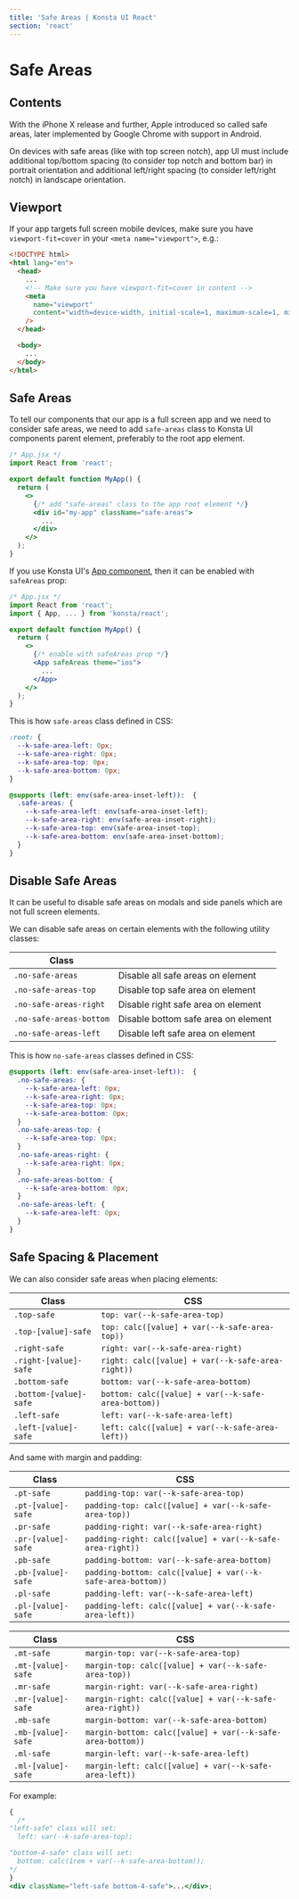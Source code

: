 ```yaml
---
title: 'Safe Areas | Konsta UI React'
section: 'react'
---
```


# Safe Areas

## Contents

With the iPhone X release and further, Apple introduced so called safe areas, later implemented by Google Chrome with support in Android.

On devices with safe areas (like with top screen notch), app UI must include additional top/bottom spacing (to consider top notch and bottom bar) in portrait orientation and additional left/right spacing (to consider left/right notch) in landscape orientation.

## Viewport

If your app targets full screen mobile devices, make sure you have `viewport-fit=cover` in your `<meta name="viewport">`, e.g.:

```html
<!DOCTYPE html>
<html lang="en">
  <head>
    ...
    <!-- Make sure you have viewport-fit=cover in content -->
    <meta
      name="viewport"
      content="width=device-width, initial-scale=1, maximum-scale=1, minimum-scale=1, user-scalable=no, viewport-fit=cover"
    />
  </head>

  <body>
    ...
  </body>
</html>
```

## Safe Areas

To tell our components that our app is a full screen app and we need to consider safe areas, we need to add `safe-areas` class to Konsta UI components parent element, preferably to the root app element.

```jsx
/* App.jsx */
import React from 'react';

export default function MyApp() {
  return (
    <>
      {/* add "safe-areas" class to the app root element */}
      <div id="my-app" className="safe-areas">
        ...
      </div>
    </>
  );
}
```

If you use Konsta UI's [App component](/react/app), then it can be enabled with `safeAreas` prop:

```jsx
/* App.jsx */
import React from 'react';
import { App, ... } from 'konsta/react';

export default function MyApp() {
  return (
    <>
      {/* enable with safeAreas prop */}
      <App safeAreas theme="ios">
        ...
      </App>
    </>
  );
}
```

This is how `safe-areas` class defined in CSS:

```css
:root: {
  --k-safe-area-left: 0px;
  --k-safe-area-right: 0px;
  --k-safe-area-top: 0px;
  --k-safe-area-bottom: 0px;
}

@supports (left: env(safe-area-inset-left)):  {
  .safe-areas: {
    --k-safe-area-left: env(safe-area-inset-left);
    --k-safe-area-right: env(safe-area-inset-right);
    --k-safe-area-top: env(safe-area-inset-top);
    --k-safe-area-bottom: env(safe-area-inset-bottom);
  }
}
```

## Disable Safe Areas

It can be useful to disable safe areas on modals and side panels which are not full screen elements.

We can disable safe areas on certain elements with the following utility classes:

| Class                   |                                     |
| ----------------------- | ----------------------------------- |
| `.no-safe-areas`        | Disable all safe areas on element   |
| `.no-safe-areas-top`    | Disable top safe area on element    |
| `.no-safe-areas-right`  | Disable right safe area on element  |
| `.no-safe-areas-bottom` | Disable bottom safe area on element |
| `.no-safe-areas-left`   | Disable left safe area on element   |

This is how `no-safe-areas` classes defined in CSS:

```css
@supports (left: env(safe-area-inset-left)):  {
  .no-safe-areas: {
    --k-safe-area-left: 0px;
    --k-safe-area-right: 0px;
    --k-safe-area-top: 0px;
    --k-safe-area-bottom: 0px;
  }
  .no-safe-areas-top: {
    --k-safe-area-top: 0px;
  }
  .no-safe-areas-right: {
    --k-safe-area-right: 0px;
  }
  .no-safe-areas-bottom: {
    --k-safe-area-bottom: 0px;
  }
  .no-safe-areas-left: {
    --k-safe-area-left: 0px;
  }
}
```

## Safe Spacing & Placement

We can also consider safe areas when placing elements:

| Class                  | CSS                                                 |
| ---------------------- | --------------------------------------------------- |
| `.top-safe`            | `top: var(--k-safe-area-top)`                       |
| `.top-[value]-safe`    | `top: calc([value] + var(--k-safe-area-top))`       |
| `.right-safe`          | `right: var(--k-safe-area-right)`                   |
| `.right-[value]-safe`  | `right: calc([value] + var(--k-safe-area-right))`   |
| `.bottom-safe`         | `bottom: var(--k-safe-area-bottom)`                 |
| `.bottom-[value]-safe` | `bottom: calc([value] + var(--k-safe-area-bottom))` |
| `.left-safe`           | `left: var(--k-safe-area-left)`                     |
| `.left-[value]-safe`   | `left: calc([value] + var(--k-safe-area-left))`     |

And same with margin and padding:

| Class              | CSS                                                         |
| ------------------ | ----------------------------------------------------------- |
| `.pt-safe`         | `padding-top: var(--k-safe-area-top)`                       |
| `.pt-[value]-safe` | `padding-top: calc([value] + var(--k-safe-area-top))`       |
| `.pr-safe`         | `padding-right: var(--k-safe-area-right)`                   |
| `.pr-[value]-safe` | `padding-right: calc([value] + var(--k-safe-area-right))`   |
| `.pb-safe`         | `padding-bottom: var(--k-safe-area-bottom)`                 |
| `.pb-[value]-safe` | `padding-bottom: calc([value] + var(--k-safe-area-bottom))` |
| `.pl-safe`         | `padding-left: var(--k-safe-area-left)`                     |
| `.pl-[value]-safe` | `padding-left: calc([value] + var(--k-safe-area-left))`     |

| Class              | CSS                                                        |
| ------------------ | ---------------------------------------------------------- |
| `.mt-safe`         | `margin-top: var(--k-safe-area-top)`                       |
| `.mt-[value]-safe` | `margin-top: calc([value] + var(--k-safe-area-top))`       |
| `.mr-safe`         | `margin-right: var(--k-safe-area-right)`                   |
| `.mr-[value]-safe` | `margin-right: calc([value] + var(--k-safe-area-right))`   |
| `.mb-safe`         | `margin-bottom: var(--k-safe-area-bottom)`                 |
| `.mb-[value]-safe` | `margin-bottom: calc([value] + var(--k-safe-area-bottom))` |
| `.ml-safe`         | `margin-left: var(--k-safe-area-left)`                     |
| `.ml-[value]-safe` | `margin-left: calc([value] + var(--k-safe-area-left))`     |

For example:

```jsx
{
  /*
"left-safe" class will set:
  left: var(--k-safe-area-top);

"bottom-4-safe" class will set:
  bottom: calc(1rem + var(--k-safe-area-bottom));
*/
}
<div className="left-safe bottom-4-safe">...</div>;
```
